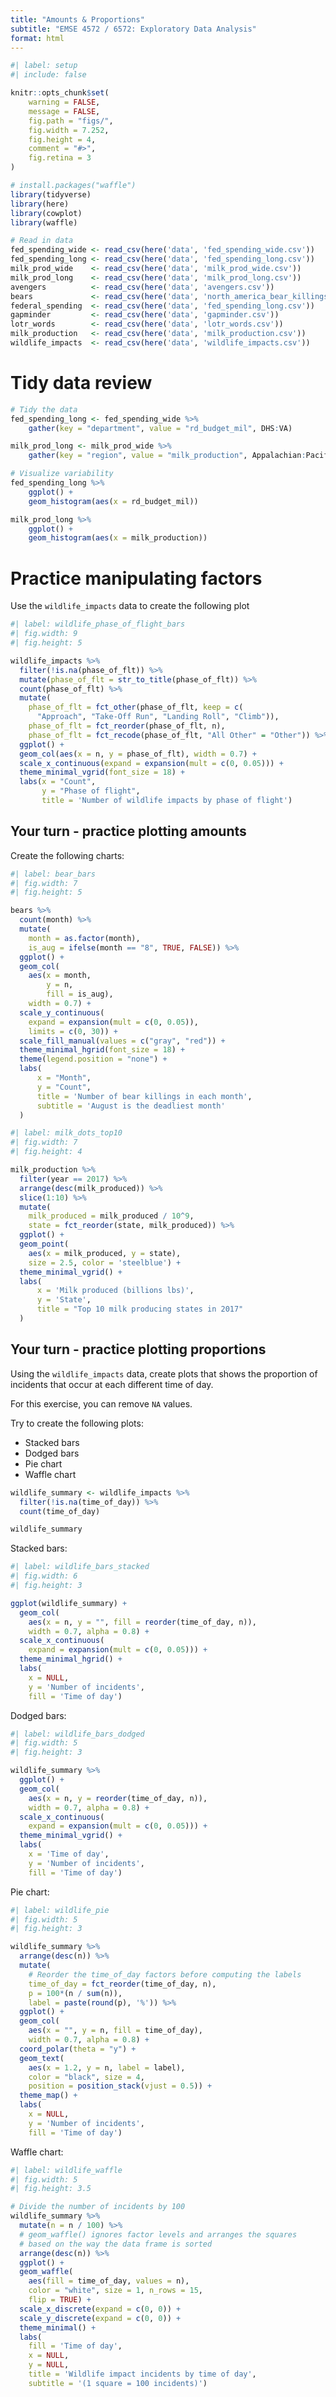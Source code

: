 ```yaml
---
title: "Amounts & Proportions"
subtitle: "EMSE 4572 / 6572: Exploratory Data Analysis"
format: html
---
```


```r
#| label: setup
#| include: false

knitr::opts_chunk$set(
    warning = FALSE,
    message = FALSE,
    fig.path = "figs/",
    fig.width = 7.252,
    fig.height = 4,
    comment = "#>",
    fig.retina = 3
)

# install.packages("waffle")
library(tidyverse)
library(here)
library(cowplot)
library(waffle)

# Read in data
fed_spending_wide <- read_csv(here('data', 'fed_spending_wide.csv'))
fed_spending_long <- read_csv(here('data', 'fed_spending_long.csv'))
milk_prod_wide    <- read_csv(here('data', 'milk_prod_wide.csv'))
milk_prod_long    <- read_csv(here('data', 'milk_prod_long.csv'))
avengers          <- read_csv(here('data', 'avengers.csv'))
bears             <- read_csv(here('data', 'north_america_bear_killings.csv'))
federal_spending  <- read_csv(here('data', 'fed_spending_long.csv'))
gapminder         <- read_csv(here('data', 'gapminder.csv'))
lotr_words        <- read_csv(here('data', 'lotr_words.csv'))
milk_production   <- read_csv(here('data', 'milk_production.csv'))
wildlife_impacts  <- read_csv(here('data', 'wildlife_impacts.csv'))
```

# Tidy data review

```r
# Tidy the data
fed_spending_long <- fed_spending_wide %>%
    gather(key = "department", value = "rd_budget_mil", DHS:VA)

milk_prod_long <- milk_prod_wide %>%
    gather(key = "region", value = "milk_production", Appalachian:Pacific)
```

```r
# Visualize variability
fed_spending_long %>%
    ggplot() +
    geom_histogram(aes(x = rd_budget_mil))

milk_prod_long %>%
    ggplot() +
    geom_histogram(aes(x = milk_production))
```

# Practice manipulating factors

Use the `wildlife_impacts` data to create the following plot

```r
#| label: wildlife_phase_of_flight_bars
#| fig.width: 9
#| fig.height: 5

wildlife_impacts %>%
  filter(!is.na(phase_of_flt)) %>%
  mutate(phase_of_flt = str_to_title(phase_of_flt)) %>%
  count(phase_of_flt) %>%
  mutate(
    phase_of_flt = fct_other(phase_of_flt, keep = c(
      "Approach", "Take-Off Run", "Landing Roll", "Climb")),
    phase_of_flt = fct_reorder(phase_of_flt, n),
    phase_of_flt = fct_recode(phase_of_flt, "All Other" = "Other")) %>%
  ggplot() +
  geom_col(aes(x = n, y = phase_of_flt), width = 0.7) +
  scale_x_continuous(expand = expansion(mult = c(0, 0.05))) +
  theme_minimal_vgrid(font_size = 18) +
  labs(x = "Count",
       y = "Phase of flight",
       title = 'Number of wildlife impacts by phase of flight')
```

## Your turn - practice plotting amounts

Create the following charts:

```r
#| label: bear_bars
#| fig.width: 7
#| fig.height: 5

bears %>%
  count(month) %>%
  mutate(
    month = as.factor(month),
    is_aug = ifelse(month == "8", TRUE, FALSE)) %>%
  ggplot() +
  geom_col(
    aes(x = month, 
        y = n,
        fill = is_aug),
    width = 0.7) +
  scale_y_continuous(
    expand = expansion(mult = c(0, 0.05)),
    limits = c(0, 30)) +
  scale_fill_manual(values = c("gray", "red")) +
  theme_minimal_hgrid(font_size = 18) +
  theme(legend.position = "none") +
  labs(
      x = "Month",
      y = "Count",
      title = 'Number of bear killings in each month',
      subtitle = 'August is the deadliest month'
  )
```

```r
#| label: milk_dots_top10
#| fig.width: 7
#| fig.height: 4

milk_production %>%
  filter(year == 2017) %>%
  arrange(desc(milk_produced)) %>%
  slice(1:10) %>%
  mutate(
    milk_produced = milk_produced / 10^9,
    state = fct_reorder(state, milk_produced)) %>%
  ggplot() +
  geom_point(
    aes(x = milk_produced, y = state),
    size = 2.5, color = 'steelblue') +
  theme_minimal_vgrid() +
  labs(
      x = 'Milk produced (billions lbs)',
      y = 'State',
      title = "Top 10 milk producing states in 2017"
  )
```

## Your turn - practice plotting proportions

Using the `wildlife_impacts` data, create plots that shows the proportion of incidents that occur at each different time of day.

For this exercise, you can remove `NA` values.

Try to create the following plots:

- Stacked bars
- Dodged bars
- Pie chart
- Waffle chart

```r
wildlife_summary <- wildlife_impacts %>%
  filter(!is.na(time_of_day)) %>%
  count(time_of_day)

wildlife_summary
```

Stacked bars:

```r
#| label: wildlife_bars_stacked
#| fig.width: 6
#| fig.height: 3

ggplot(wildlife_summary) +
  geom_col(
    aes(x = n, y = "", fill = reorder(time_of_day, n)),
    width = 0.7, alpha = 0.8) +
  scale_x_continuous(
    expand = expansion(mult = c(0, 0.05))) +
  theme_minimal_hgrid() +
  labs(
    x = NULL,
    y = 'Number of incidents',
    fill = 'Time of day')
```

Dodged bars:

```r
#| label: wildlife_bars_dodged
#| fig.width: 5
#| fig.height: 3

wildlife_summary %>%
  ggplot() +
  geom_col(
    aes(x = n, y = reorder(time_of_day, n)),
    width = 0.7, alpha = 0.8) +
  scale_x_continuous(
    expand = expansion(mult = c(0, 0.05))) +
  theme_minimal_vgrid() +
  labs(
    x = 'Time of day',
    y = 'Number of incidents',
    fill = 'Time of day')
```

Pie chart:

```r
#| label: wildlife_pie
#| fig.width: 5
#| fig.height: 3

wildlife_summary %>%
  arrange(desc(n)) %>%
  mutate(
    # Reorder the time_of_day factors before computing the labels
    time_of_day = fct_reorder(time_of_day, n), 
    p = 100*(n / sum(n)),
    label = paste(round(p), '%')) %>%
  ggplot() +
  geom_col(
    aes(x = "", y = n, fill = time_of_day),
    width = 0.7, alpha = 0.8) +
  coord_polar(theta = "y") +
  geom_text(
    aes(x = 1.2, y = n, label = label),
    color = "black", size = 4,
    position = position_stack(vjust = 0.5)) +
  theme_map() +
  labs(
    x = NULL,
    y = 'Number of incidents',
    fill = 'Time of day')
```

Waffle chart:

```r
#| label: wildlife_waffle
#| fig.width: 5
#| fig.height: 3.5

# Divide the number of incidents by 100
wildlife_summary %>%
  mutate(n = n / 100) %>%
  # geom_waffle() ignores factor levels and arranges the squares
  # based on the way the data frame is sorted
  arrange(desc(n)) %>% 
  ggplot() +
  geom_waffle(
    aes(fill = time_of_day, values = n),
    color = "white", size = 1, n_rows = 15,
    flip = TRUE) +
  scale_x_discrete(expand = c(0, 0)) +
  scale_y_discrete(expand = c(0, 0)) +
  theme_minimal() +
  labs(
    fill = 'Time of day',
    x = NULL,
    y = NULL,
    title = 'Wildlife impact incidents by time of day',
    subtitle = '(1 square = 100 incidents)')
```
